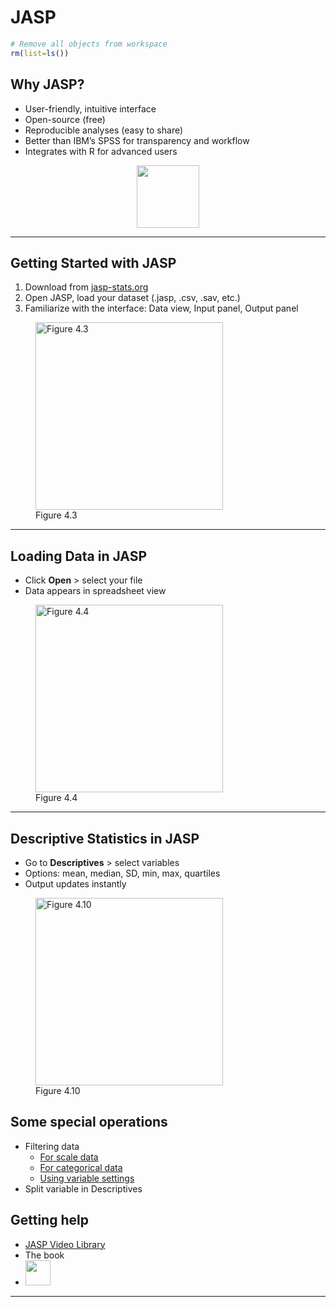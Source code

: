 # JASP {.section}

```r
# Remove all objects from workspace
rm(list=ls())
```




## Why JASP?


- User-friendly, intuitive interface
- Open-source (free)
- Reproducible analyses (easy to share)
- Better than IBM's SPSS for transparency and workflow
- Integrates with R for advanced users

<div style="text-align: center;">
![](../../images/JASP_logo_green.svg){height="100"}
</div>


---




## Getting Started with JASP


1. Download from [jasp-stats.org](https://jasp-stats.org)
2. Open JASP, load your dataset (.jasp, .csv, .sav, etc.)
3. Familiarize with the interface: Data view, Input panel, Output panel

![Figure 4.3](../../images/figure-4-3.png){height="300"}

---


## Loading Data in JASP


- Click **Open** > select your file
- Data appears in spreadsheet view

![Figure 4.4](../../images/figure-4-4.png){height="300"}



---


## Descriptive Statistics in JASP


- Go to **Descriptives** > select variables
- Options: mean, median, SD, min, max, quartiles
- Output updates instantly

![Figure 4.10](../../images/figure-4-10.png){height="300"}



## Some special operations

- Filtering data
  - [For scale data](https://jasp-stats.github.io/jasp-video-library/assets/videos/Getting-Started/Getting_Started_07_Filter-Drag-and-Drop-Scale.mp4)
  - [For categorical data](https://jasp-stats.github.io/jasp-video-library/assets/videos/Getting-Started/Getting_Started_07_Filter-Drag-and-Drop-Categorical.mp4)
  - [Using variable settings](https://jasp-stats.github.io/jasp-video-library/assets/videos/Getting-Started/Getting_Started_06_Filter-by-Group.mp4)
- Split variable in Descriptives



## Getting help

- [JASP Video Library](https://jasp-stats.github.io/jasp-video-library/)
- The book
- ![](../../images/info-button.png){height="40"}



---